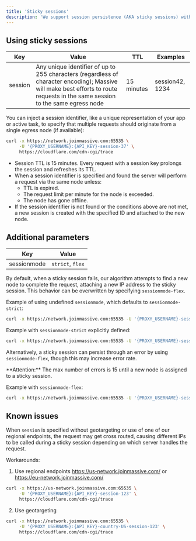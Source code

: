 ```yaml
---
title: 'Sticky sessions'
description: 'We support session persistence (AKA sticky sessions) with a TTL of 15 minutes.'
---
```


## Using sticky sessions
| Key     | Value                                                                                                                     | TTL         | Examples          |
|---------|---------------------------------------------------------------------------------------------------------------------------|-------------|-------------------|
| session | Any unique identifier of up to 255 characters (regardless of character encoding); Massive will make best efforts to route requests in the same session to the same egress node | 15 minutes  | session42, 1234   |

You can inject a session identifier, like a unique representation of your app or active task, to specify that multiple requests should originate from a single egress node (if available):

```bash
curl -x https://network.joinmassive.com:65535 \
     -U '{PROXY_USERNAME}:{API_KEY}-session-37' \
     https://cloudflare.com/cdn-cgi/trace
```

- Session TTL is 15 minutes. Every request with a session key prolongs the session and refreshes its TTL.
- When a session identifier is specified and found the server will perform a request via the same node unless:
  - TTL is expired.
  - The request limit per minute for the node is exceeded.
  - The node has gone offline.
- If the session identifier is not found or the conditions above are not met, a new session is created with the specified ID and attached to the new node.

## Additional parameters 

| Key         |Value|
|-------------|-----|
| sessionmode | `strict`, `flex`|

By default, when a sticky session fails, our algorithm attempts to find a new node to complete the request, attaching a new IP address to the sticky session. This behavior can be overwritten by specifying `sessionmode-flex`.

Example of using undefined `sessionmode`, which defaults to `sessionmode-strict`:

```bash
curl -x https://network.joinmassive.com:65535 -U '{PROXY_USERNAME}-session-123:{API_KEY}' https://cloudflare.com/cdn-cgi/trace

```

Example with `sessionmode-strict` explicitly defined:

```bash
curl -x https://network.joinmassive.com:65535 -U '{PROXY_USERNAME}-session-123-sessionmode-strict:{API_KEY}' https://cloudflare.com/cdn-cgi/trace

```

Alternatively, a sticky session can persist through an error by using `sessionmode-flex`, though this may increase error rate.

<Info>
**Attention:** The max number of errors is 15 until a new node is assigned to a sticky session.
</Info>

Example with `sessionmode-flex`:

```bash
curl -x https://network.joinmassive.com:65535 -U '{PROXY_USERNAME}-session-123-sessionmode-flex:{API_KEY}' https://cloudflare.com/cdn-cgi/trace

```

## Known issues

When `session` is specified without geotargeting or use of one of our regional endpoints, the request may get cross routed, causing different IPs to be called during a sticky session depending on which server handles the request.

Workarounds:
1. Use regional endpoints https://us-network.joinmassive.com/ or https://eu-network.joinmassive.com/ 

```bash
curl -x https://us-network.joinmassive.com:65535 \
     -U '{PROXY_USERNAME}:{API_KEY}-session-123' \
     https://cloudflare.com/cdn-cgi/trace
```

2. Use geotargeting

```bash
curl -x https://network.joinmassive.com:65535 \
     -U '{PROXY_USERNAME}:{API_KEY}-country-US-session-123' \
     https://cloudflare.com/cdn-cgi/trace
```